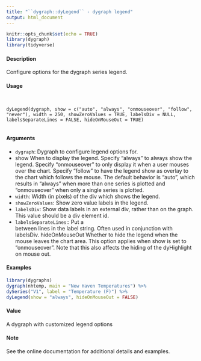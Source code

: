 ```yaml
---
title: "``dygraph::dyLegend`` - dygraph legend"
output: html_document
---
```


```r
knitr::opts_chunk$set(echo = TRUE)
library(dygraph)
library(tidyverse)
```

#### Description

Configure options for the dygraph series legend.

#### Usage

<pre><code>

dyLegend(dygraph, show = c("auto", "always", "onmouseover", "follow",
"never"), width = 250, showZeroValues = TRUE, labelsDiv = NULL,
labelsSeparateLines = FALSE, hideOnMouseOut = TRUE)

</code></pre>

#### Arguments

* ``dygraph``: Dygraph to configure legend options for.
* show When to display the legend. Specify "always" to always show the legend. Specify
"onmouseover" to only display it when a user mouses over the chart. Specify "follow" to have the legend show as overlay to the chart which follows the mouse. The default behavior is "auto", which results in "always" when more than one series is plotted and "onmouseover" when only a single series is plotted.
* ``width``: Width (in pixels) of the div which shows the legend.
* ``showZeroValues``:  Show zero value labels in the legend.
* ``labelsDiv``: Show data labels in an external div, rather than on the graph. This value should be a div element id.
* ``labelsSeparateLines``:: Put a <br/> between lines in the label string. Often used in conjunction with labelsDiv.
hideOnMouseOut Whether to hide the legend when the mouse leaves the chart area. This option applies when show is set to "onmouseover". Note that this also affects the hiding of the dyHighlight on mouse out.



#### Examples
```r

library(dygraphs)
dygraph(nhtemp, main = "New Haven Temperatures") %>%
dySeries("V1", label = "Temperature (F)") %>%
dyLegend(show = "always", hideOnMouseOut = FALSE)
```

#### Value

A dygraph with customized legend options

#### Note
See the online documentation for additional details and examples.

